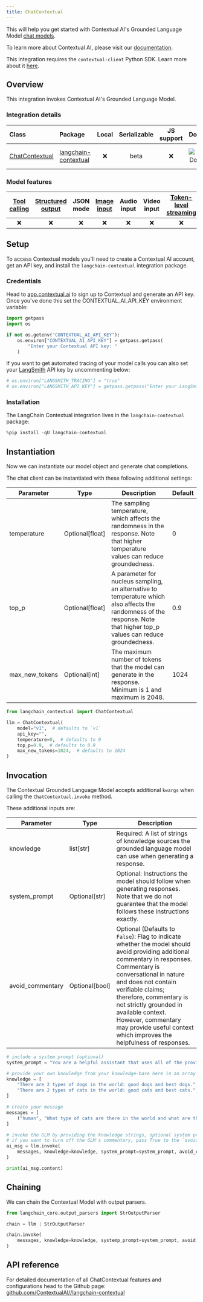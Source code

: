 ```yaml
---
title: ChatContextual
---
```


This will help you get started with Contextual AI's Grounded Language Model [chat models](/oss/python/langchain/models/).

To learn more about Contextual AI, please visit our [documentation](https://docs.contextual.ai/).

This integration requires the `contextual-client` Python SDK. Learn more about it [here](https://github.com/ContextualAI/contextual-client-python).

## Overview

This integration invokes Contextual AI's Grounded Language Model.

### Integration details

| Class | Package | Local | Serializable | JS support | Downloads | Version |
| :--- | :--- | :---: | :---: |  :---: | :---: | :---: |
| [ChatContextual](https://github.com/ContextualAI//langchain-contextual) | [langchain-contextual](https://pypi.org/project/langchain-contextual/) | ❌ | beta | ❌ | ![PyPI - Downloads](https://img.shields.io/pypi/dm/langchain-contextual?style=flat-square&label=%20) | ![PyPI - Version](https://img.shields.io/pypi/v/langchain-contextual?style=flat-square&label=%20) |

### Model features

| [Tool calling](/oss/python/langchain/tools) | [Structured output](/oss/python/langchain/structured-output) | JSON mode | [Image input](/oss/python/how-to/multimodal_inputs/) | Audio input | Video input | [Token-level streaming](/oss/python/langchain/streaming/) | Native async | [Token usage](/oss/python/how-to/chat_token_usage_tracking/) | [Logprobs](/oss/python/how-to/logprobs/) |
| :---: | :---: | :---: | :---: |  :---: | :---: | :---: | :---: | :---: | :---: |
| ❌ | ❌ | ❌ | ❌ | ❌ | ❌ | ❌ | ❌ | ❌ | ❌ |

## Setup

To access Contextual models you'll need to create a Contextual AI account, get an API key, and install the `langchain-contextual` integration package.

### Credentials

Head to [app.contextual.ai](https://app.contextual.ai) to sign up to Contextual and generate an API key. Once you've done this set the CONTEXTUAL_AI_API_KEY environment variable:

```python
import getpass
import os

if not os.getenv("CONTEXTUAL_AI_API_KEY"):
    os.environ["CONTEXTUAL_AI_API_KEY"] = getpass.getpass(
        "Enter your Contextual API key: "
    )
```

If you want to get automated tracing of your model calls you can also set your [LangSmith](https://docs.smith.langchain.com/) API key by uncommenting below:

```python
# os.environ["LANGSMITH_TRACING"] = "true"
# os.environ["LANGSMITH_API_KEY"] = getpass.getpass("Enter your LangSmith API key: ")
```

### Installation

The LangChain Contextual integration lives in the `langchain-contextual` package:

```python
%pip install -qU langchain-contextual
```

## Instantiation

Now we can instantiate our model object and generate chat completions.

The chat client can be instantiated with these following additional settings:

| Parameter | Type | Description | Default |
|-----------|------|-------------|---------|
| temperature | Optional[float] | The sampling temperature, which affects the randomness in the response. Note that higher temperature values can reduce groundedness. | 0 |
| top_p | Optional[float] | A parameter for nucleus sampling, an alternative to temperature which also affects the randomness of the response. Note that higher top_p values can reduce groundedness. | 0.9 |
| max_new_tokens | Optional[int] | The maximum number of tokens that the model can generate in the response. Minimum is 1 and maximum is 2048. | 1024 |

```python
from langchain_contextual import ChatContextual

llm = ChatContextual(
    model="v1",  # defaults to `v1`
    api_key="",
    temperature=0,  # defaults to 0
    top_p=0.9,  # defaults to 0.9
    max_new_tokens=1024,  # defaults to 1024
)
```

## Invocation

The Contextual Grounded Language Model accepts additional `kwargs` when calling the `ChatContextual.invoke` method.

These additional inputs are:

| Parameter | Type | Description |
|-----------|------|-------------|
| knowledge | list[str] | Required: A list of strings of knowledge sources the grounded language model can use when generating a response. |
| system_prompt | Optional[str] | Optional: Instructions the model should follow when generating responses. Note that we do not guarantee that the model follows these instructions exactly. |
| avoid_commentary | Optional[bool] | Optional (Defaults to `False`): Flag to indicate whether the model should avoid providing additional commentary in responses. Commentary is conversational in nature and does not contain verifiable claims; therefore, commentary is not strictly grounded in available context. However, commentary may provide useful context which improves the helpfulness of responses. |

```python
# include a system prompt (optional)
system_prompt = "You are a helpful assistant that uses all of the provided knowledge to answer the user's query to the best of your ability."

# provide your own knowledge from your knowledge-base here in an array of string
knowledge = [
    "There are 2 types of dogs in the world: good dogs and best dogs.",
    "There are 2 types of cats in the world: good cats and best cats.",
]

# create your message
messages = [
    ("human", "What type of cats are there in the world and what are the types?"),
]

# invoke the GLM by providing the knowledge strings, optional system prompt
# if you want to turn off the GLM's commentary, pass True to the `avoid_commentary` argument
ai_msg = llm.invoke(
    messages, knowledge=knowledge, system_prompt=system_prompt, avoid_commentary=True
)

print(ai_msg.content)
```

## Chaining

We can chain the Contextual Model with output parsers.

```python
from langchain_core.output_parsers import StrOutputParser

chain = llm | StrOutputParser

chain.invoke(
    messages, knowledge=knowledge, systemp_prompt=system_prompt, avoid_commentary=True
)
```

## API reference

For detailed documentation of all ChatContextual features and configurations head to the Github page: [github.com/ContextualAI//langchain-contextual](https://github.com/ContextualAI//langchain-contextual)

